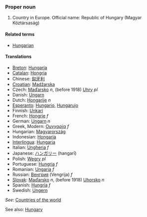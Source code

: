===Proper noun===
# Country in Europe. Official name: Republic of Hungary (Magyar Köztársaság)
====Related terms====
*[[Hungarian]]
====Translations====
*[[Breton]]: [[Hungaria]]
*[[Catalan]]: [[Hongria]]
*Chinese: [[匈牙利]]
*[[Croatian]]: [[Madžarska]]
*Czech: [[Maďarsko]] ''n'', (before 1918)  [[Uhry]]  ''pl''
*Danish: [[Ungarn]]
*Dutch: [[Hongarije]] ''n''
*[[Esperanto]]: [[Hungario]], [[Hungarujo]]
*Finnish: [[Unkari]]
*French: [[Hongrie]] ''f''
*German: [[Ungarn]] ''n''
*Greek, Modern: [[Ουγγαρία]] ''f''
*Hungarian: [[Magyarország]]
*Indonesian: [[Hongaria]]
*[[Interlingua]]: [[Hungaria]]
*Italian: [[Ungheria]] ''f''
*Japanese: [[ハンガリー]] (hangarī)
*Polish: [[Węgry]] ''pl''
*Portuguese: [[Hungria]] ''f''
*Romanian: [[Ungaria]] ''f''
*Russian: [[Венгрия]] (Vengrija) ''f''
*[[Slovak]]: [[Maďarsko]] ''n'',  (before 1918) [[Uhorsko]] ''n''
*Spanish: [[Hungría]] ''f''
*Swedish: [[Ungern]]

''See'': [[Countries of the world]]

See also: [[en:Hungary|Hungary]]
